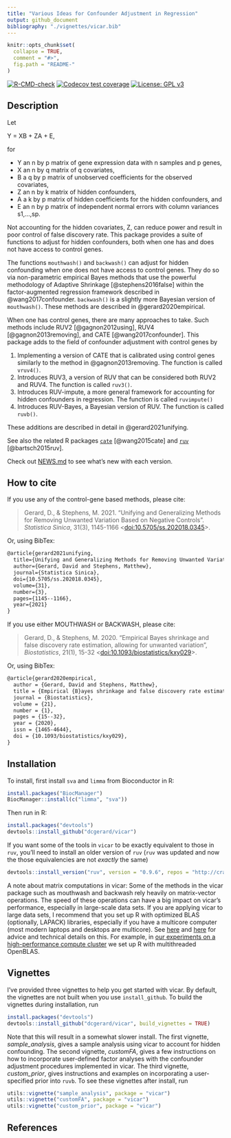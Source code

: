 ```yaml
---
title: "Various Ideas for Confounder Adjustment in Regression"
output: github_document
bibliography: "./vignettes/vicar.bib"
---
```


<!-- README.md is generated from README.Rmd. Please edit that file -->

```r
knitr::opts_chunk$set(
  collapse = TRUE,
  comment = "#>",
  fig.path = "README-"
)
```

<!-- badges: start -->
[![R-CMD-check](https://github.com/dcgerard/vicar/workflows/R-CMD-check/badge.svg)](https://github.com/dcgerard/vicar/actions)
[![Codecov test coverage](https://codecov.io/gh/dcgerard/vicar/branch/master/graph/badge.svg)](https://codecov.io/gh/dcgerard/vicar?branch=master)
[![License: GPL v3](https://img.shields.io/badge/License-GPL%20v3-blue.svg)](https://www.gnu.org/licenses/gpl-3.0)
<!-- badges: end -->


## Description
Let

Y = XB + ZA + E,

for

* Y an n by p matrix of gene expression data with n samples and p genes,
* X an n by q matrix of q covariates,
* B a q by p matrix of unobserved coefficients for the observed covariates,
* Z an n by k matrix of hidden confounders,
* A a k by p matrix of hidden coefficients for the hidden confounders, and
* E an n by p matrix of independent normal errors with column variances s1,...,sp.

Not accounting for the hidden covariates, Z, can reduce power and
result in poor control of false discovery rate. This package provides
a suite of functions to adjust for hidden confounders, both when one
has and does not have access to control genes.

The functions `mouthwash()` and `backwash()` can adjust for hidden confounding when one
does not have access to control genes. They do so via non-parametric
empirical Bayes methods that use the powerful methodology of Adaptive
Shrinkage [@stephens2016false] within the factor-augmented regression
framework described in @wang2017confounder. `backwash()` is a slightly more 
Bayesian version of `mouthwash()`. These methods are described in
@gerard2020empirical.

When one has control genes, there are many approaches to take. Such
methods include RUV2 [@gagnon2012using], RUV4 [@gagnon2013removing],
and CATE [@wang2017confounder]. This package adds to the field of
confounder adjustment with control genes by

1. Implementing a version of CATE that is calibrated using control genes similarly to the method in @gagnon2013removing. The function is called `vruv4()`.
2. Introduces RUV3, a version of RUV that can be considered both RUV2 and RUV4. The function is called `ruv3()`.
3. Introduces RUV-impute, a more general framework for accounting for hidden confounders in regression. The function is called `ruvimpute()`
4. Introduces RUV-Bayes, a Bayesian version of RUV. The function is called `ruvb()`.

These additions are described in detail in @gerard2021unifying.

See also the related R packages
[`cate`](https://cran.r-project.org/package=cate)
[@wang2015cate] and
[`ruv`](https://cran.r-project.org/package=ruv)
[@bartsch2015ruv].

Check out [NEWS.md](NEWS.md) to see what's new with each version.

## How to cite

If you use any of the control-gene based methods, please cite:

> Gerard, D., & Stephens, M. 2021. "Unifying and Generalizing Methods for Removing Unwanted Variation Based on Negative Controls". *Statistica Sinica*, 31(3), 1145-1166 <[doi:10.5705/ss.202018.0345](https://doi.org/10.5705/ss.202018.0345)>.

Or, using BibTex:
``` tex
@article{gerard2021unifying,
  title={Unifying and Generalizing Methods for Removing Unwanted Variation Based on Negative Controls},
  author={Gerard, David and Stephens, Matthew},
  journal={Statistica Sinica},
  doi={10.5705/ss.202018.0345},
  volume={31},
  number={3},
  pages={1145--1166},
  year={2021}
}
```

If you use either MOUTHWASH or BACKWASH, please cite:

> Gerard, D., & Stephens, M. 2020. "Empirical Bayes shrinkage and false discovery rate estimation, allowing for unwanted variation", *Biostatistics*, 21(1), 15-32 <[doi:10.1093/biostatistics/kxy029](https://doi.org/10.1093/biostatistics/kxy029)>.

Or, using BibTex:
``` tex
@article{gerard2020empirical,
  author = {Gerard, David and Stephens, Matthew},
  title = {Empirical {B}ayes shrinkage and false discovery rate estimation, allowing for unwanted variation},
  journal = {Biostatistics},
  volume = {21},
  number = {1},
  pages = {15--32},
  year = {2020},
  issn = {1465-4644},
  doi = {10.1093/biostatistics/kxy029},
}
```

## Installation

To install, first install `sva` and `limma` from Bioconductor
in R:

```r
install.packages("BiocManager")
BiocManager::install(c("limma", "sva"))
```

Then run in R:

```r
install.packages("devtools")
devtools::install_github("dcgerard/vicar")
```

If you want some of the tools in `vicar` to be exactly equivalent to those in `ruv`, you'll need to install an older version of `ruv` (`ruv` was updated and now the those equivalencies are not *exactly* the same)

```r
devtools::install_version("ruv", version = "0.9.6", repos = "http://cran.us.r-project.org")
```

A note about matrix computations in vicar: Some of the methods in the vicar package such as mouthwash and backwash rely heavily on matrix-vector operations. The speed of these operations can have a big impact on vicar's performance, especially in large-scale data sets. If you are applying vicar to large data sets, I recommend that you set up R with optimized BLAS (optionally, LAPACK) libraries, especially if you have a multicore computer (most modern laptops and desktops are multicore). See [here](https://csgillespie.github.io/efficientR/set-up.html#blas-and-alternative-r-interpreters) and [here](https://cran.r-project.org/doc/manuals/r-release/R-admin.html#Linear-algebra) for advice and technical details on this. For example, in [our experiments on a high-performance compute cluster](https://github.com/pcarbo/mouthwash_sims/blob/master/mouthwash.sbatch) we set up R with multithreaded OpenBLAS.


## Vignettes
I've provided three vignettes to help you get started with vicar. By default, the vignettes are not built when you use `install_github`. To build the vignettes during installation, run
```r
install.packages("devtools")
devtools::install_github("dcgerard/vicar", build_vignettes = TRUE)
```
Note that this will result in a somewhat slower install. The first vignette, _sample\_analysis_, gives a sample analysis using vicar to account for hidden confounding. The second vignette, _customFA_, gives a few instructions on how to incorporate user-defined factor analyses with the confounder adjustment procedures implemented in vicar. The third vignette, _custom\_prior_, gives instructions and examples on incorporating a user-specified prior into `ruvb`. To see these vignettes after install, run
```r
utils::vignette("sample_analysis", package = "vicar")
utils::vignette("customFA", package = "vicar")
utils::vignette("custom_prior", package = "vicar")
```

## References

